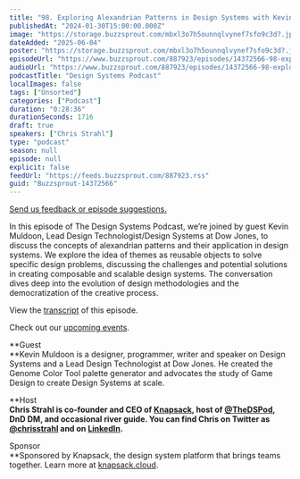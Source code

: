 ```yaml
---
title: "98. Exploring Alexandrian Patterns in Design Systems with Kevin Muldoon at Dow Jones"
publishedAt: "2024-01-30T15:00:00.000Z"
image: "https://storage.buzzsprout.com/mbxl3o7h5ounnqlvynef7sfo9c3d?.jpg"
dateAdded: "2025-06-04"
poster: "https://storage.buzzsprout.com/mbxl3o7h5ounnqlvynef7sfo9c3d?.jpg"
episodeUrl: "https://www.buzzsprout.com/887923/episodes/14372566-98-exploring-alexandrian-patterns-in-design-systems-with-kevin-muldoon-at-dow-jones.mp3"
audioUrl: "https://www.buzzsprout.com/887923/episodes/14372566-98-exploring-alexandrian-patterns-in-design-systems-with-kevin-muldoon-at-dow-jones.mp3"
podcastTitle: "Design Systems Podcast"
localImages: false
tags: ["Unsorted"]
categories: ["Podcast"]
duration: "0:28:36"
durationSeconds: 1716
draft: true
speakers: ["Chris Strahl"]
type: "podcast"
season: null
episode: null
explicit: false
feedUrl: "https://feeds.buzzsprout.com/887923.rss"
guid: "Buzzsprout-14372566"
---
```

[Send us feedback or episode suggestions.](https://www.buzzsprout.com/twilio/text_messages/887923/open_sms)

In this episode of The Design Systems Podcast, we’re joined by guest Kevin Muldoon, Lead Design Technologist/Design Systems at Dow Jones, to discuss the concepts of alexandrian patterns and their application in design systems. We explore the idea of themes as reusable objects to solve specific design problems, discussing the challenges and potential solutions in creating composable and scalable design systems. The conversation dives deep into the evolution of design methodologies and the democratization of the creative process.

View the [transcript](https://docs.google.com/document/d/1HgLJOPwsojETlV7OLNXygho-q3oOgBltKc5KmlDqkqM/edit?usp=drive_link) of this episode.

Check out our [upcoming events](https://www.knapsack.cloud/events).  

**Guest  
**Kevin Muldoon is a designer, programmer, writer and speaker on Design Systems and a Lead Design Technologist at Dow Jones. He created the Genome Color Tool palette generator and advocates the study of Game Design to create Design Systems at scale.

**Host  
**Chris Strahl is co-founder and CEO of [Knapsack](https://www.knapsack.cloud/), host of [@TheDSPod](https://twitter.com/thedspod), DnD DM, and occasional river guide. You can find Chris on Twitter as [@chrisstrahl](https://twitter.com/chrisstrahl) and on [LinkedIn](https://www.linkedin.com/in/chrisstrahl/).**  
  
Sponsor  
**Sponsored by Knapsack, the design system platform that brings teams together. Learn more at [knapsack.cloud](https://www.knapsack.cloud/?utm_source=podcast).
